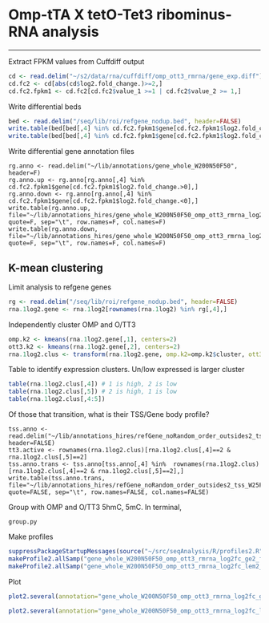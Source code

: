 Omp-tTA X tetO-Tet3 ribominus-RNA analysis
========================================================


--------------------------------------------------------

Extract FPKM values from Cuffdiff output
```r
cd <- read.delim("~/s2/data/rna/cuffdiff/omp_ott3_rmrna/gene_exp.diff")
cd.fc2 <- cd[abs(cd$log2.fold_change.)>=2,]
cd.fc2.fpkm1 <- cd.fc2[cd.fc2$value_1 >=1 | cd.fc2$value_2 >= 1,]
```

Write differential beds
```r
bed <- read.delim("/seq/lib/roi/refgene_nodup.bed", header=FALSE)
write.table(bed[bed[,4] %in% cd.fc2.fpkm1$gene[cd.fc2.fpkm1$log2.fold_change.>0],], file="omp_ott3_rmrna_cuffdiff_log2fc_ge2_fpkm1.bed", quote=FALSE, sep="\t", row.names=FALSE, col.names=F)
write.table(bed[bed[,4] %in% cd.fc2.fpkm1$gene[cd.fc2.fpkm1$log2.fold_change.<0],], file="omp_ott3_rmrna_cuffdiff_log2fc_ltm2_fpkm1.bed", quote=FALSE, sep="\t", row.names=FALSE, col.names=F)
```

Write differential gene annotation files
```
rg.anno <- read.delim("~/lib/annotations/gene_whole_W200N50F50", header=F)
rg.anno.up <- rg.anno[rg.anno[,4] %in% cd.fc2.fpkm1$gene[cd.fc2.fpkm1$log2.fold_change.>0],]
rg.anno.down <- rg.anno[rg.anno[,4] %in% cd.fc2.fpkm1$gene[cd.fc2.fpkm1$log2.fold_change.<0],]
write.table(rg.anno.up, file="~/lib/annotations_hires/gene_whole_W200N50F50_omp_ott3_rmrna_log2fc_ge2_fpkm1.bed", quote=F, sep="\t", row.names=F, col.names=F)
write.table(rg.anno.down, file="~/lib/annotations_hires/gene_whole_W200N50F50_omp_ott3_rmrna_log2fc_lem2_fpkm1.bed", quote=F, sep="\t", row.names=F, col.names=F)

```

K-mean clustering
---------------------
Limit analysis to refgene genes
```r
rg <- read.delim("/seq/lib/roi/refgene_nodup.bed", header=FALSE)
rna.1log2.gene <- rna.1log2[rownames(rna.1log2) %in% rg[,4],]
```

Independently cluster OMP and O/TT3
```r
omp.k2 <- kmeans(rna.1log2.gene[,1], centers=2)
ott3.k2 <- kmeans(rna.1log2.gene[,2], centers=2)
rna.1log2.clus <- transform(rna.1log2.gene, omp.k2=omp.k2$cluster, ott3.k2=ott3.k2$cluster)
```

Table to identify expression clusters. Un/low expressed is larger cluster
```r
table(rna.1log2.clus[,4]) # 1 is high, 2 is low
table(rna.1log2.clus[,5]) # 2 is high, 1 is low
table(rna.1log2.clus[,4:5])
```

Of those that transition, what is their TSS/Gene body profile?
```
tss.anno <- read.delim("~/lib/annotations_hires/refGene_noRandom_order_outsides2_tss_W25F200", header=FALSE)
tt3.active <- rownames(rna.1log2.clus)[rna.1log2.clus[,4]==2 & rna.1log2.clus[,5]==2]
tss.anno.trans <- tss.anno[tss.anno[,4] %in%  rownames(rna.1log2.clus)[rna.1log2.clus[,4]==2 & rna.1log2.clus[,5]==2],] 
write.table(tss.anno.trans, file="~/lib/annotations_hires/refGene_noRandom_order_outsides2_tss_W25F200_omp_to_ott3_kmeans_up", quote=FALSE, sep="\t", row.names=FALSE, col.names=FALSE)
```




Group with OMP and O/TT3 5hmC, 5mC. In terminal,
```
group.py
```

Make profiles
```r
suppressPackageStartupMessages(source("~/src/seqAnalysis/R/profiles2.R"))
makeProfile2.allSamp("gene_whole_W200N50F50_omp_ott3_rmrna_log2fc_ge2_fpkm1.bed_chr", data_type="rpkm/mean")
makeProfile2.allSamp("gene_whole_W200N50F50_omp_ott3_rmrna_log2fc_lem2_fpkm1.bed_chr", data_type="rpkm/mean")
```

Plot
```r
plot2.several(annotation="gene_whole_W200N50F50_omp_ott3_rmrna_log2fc_ge2_fpkm1.bed_chr", set="tt3_3", data_type="rpkm/mean", cols=col2, fname="manual")
```
```r
plot2.several(annotation="gene_whole_W200N50F50_omp_ott3_rmrna_log2fc_lem2_fpkm1.bed_chr", set="tt3_3", data_type="rpkm/mean", cols=col2, fname="manual")
```


